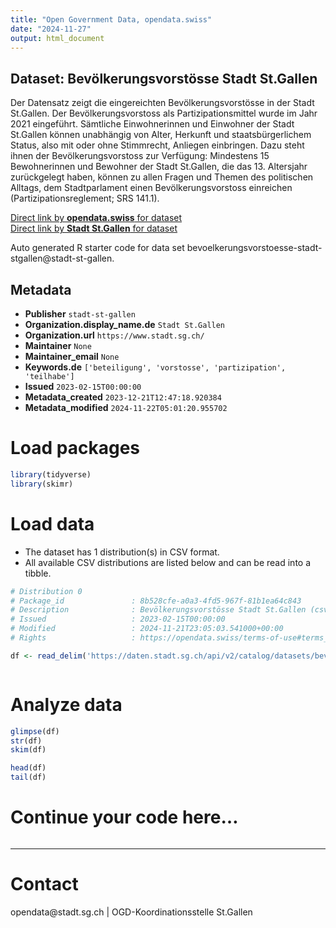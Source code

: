 ```yaml
---
title: "Open Government Data, opendata.swiss"
date: "2024-11-27"
output: html_document
---
```


## Dataset: Bevölkerungsvorstösse Stadt St.Gallen

Der Datensatz zeigt die eingereichten Bevölkerungsvorstösse in der Stadt St.Gallen. Der Bevölkerungsvorstoss als Partizipationsmittel wurde im Jahr 2021 eingeführt. Sämtliche Einwohnerinnen und Einwohner der Stadt St.Gallen können unabhängig von Alter, Herkunft und staatsbürgerlichem Status, also mit oder ohne Stimmrecht, Anliegen einbringen. Dazu steht ihnen der Bevölkerungsvorstoss zur Verfügung: Mindestens 15 Bewohnerinnen und Bewohner der Stadt St.Gallen, die das 13. Altersjahr zurückgelegt haben, können zu allen Fragen und Themen des politischen Alltags, dem Stadtparlament einen Bevölkerungsvorstoss einreichen (Partizipationsreglement; SRS 141.1).

[Direct link by **opendata.swiss** for dataset](https://opendata.swiss/de/dataset/bevolkerungsvorstosse-stadt-st-gallen)<br>
[Direct link by **Stadt St.Gallen** for dataset](https://daten.stadt.sg.ch/explore/dataset/bevoelkerungsvorstoesse-stadt-stgallen/)

Auto generated R starter code for data set bevoelkerungsvorstoesse-stadt-stgallen@stadt-st-gallen.

## Metadata

- **Publisher** `stadt-st-gallen`
- **Organization.display_name.de** `Stadt St.Gallen`
- **Organization.url** `https://www.stadt.sg.ch/`
- **Maintainer** `None`
- **Maintainer_email** `None`
- **Keywords.de** `['beteiligung', 'vorstosse', 'partizipation', 'teilhabe']`
- **Issued** `2023-02-15T00:00:00`
- **Metadata_created** `2023-12-21T12:47:18.920384`
- **Metadata_modified** `2024-11-22T05:01:20.955702`


# Load packages

```r

library(tidyverse)
library(skimr)

```

# Load data

-   The dataset has 1 distribution(s) in CSV format.
-   All available CSV distributions are listed below and can be read into a tibble.

```r

# Distribution 0
# Package_id               : 8b528cfe-a0a3-4fd5-967f-81b1ea64c843
# Description              : Bevölkerungsvorstösse Stadt St.Gallen (csv)
# Issued                   : 2023-02-15T00:00:00
# Modified                 : 2024-11-21T23:05:03.541000+00:00
# Rights                   : https://opendata.swiss/terms-of-use#terms_by

df <- read_delim('https://daten.stadt.sg.ch/api/v2/catalog/datasets/bevoelkerungsvorstoesse-stadt-stgallen/exports/csv?use_labels=true')



```

# Analyze data

```r

glimpse(df)
str(df)
skim(df)

head(df)
tail(df)

```

# Continue your code here...

```r

```

------------------------------------------------------------------------

# Contact

opendata@stadt.sg.ch | OGD-Koordinationsstelle St.Gallen
